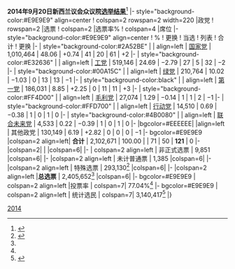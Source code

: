 {{election table|2014年新西兰选举}} 
'''2014年9月20日新西兰议会众议院[[2014年新西兰大选|选举结果]]'''<ref name="results">{{cite web |url= http://www.electionresults.govt.nz/ |title= Preliminary Count Results -- Overall Status |publisher= [[Electoral Commission (New Zealand)|Electoral Commission]] |accessdate= 20 September 2014}}</ref>
|- style="background-color:#E9E9E9" align=center
! colspan=2 rowspan=2 width=220 |政党
! rowspan=2 |选票
! colspan=2 |选票率%
! colspan=4 |席位
|- style="background-color:#E9E9E9" align=center
! %
! 更换
! 当选
! 列表
! 合计
! 更换
|-
| style="background-color:#2A52BE" |
| align=left | [[新西兰国家党|国家党]]
| 1,010,464
| 48.06
| +0.74
| 41
| 20
| 61
| +2
|-
| style="background-color:#E32636" |
| align=left | [[新西兰工党|工党]]
| 519,146
| 24.69
| −2.79
| 27
| 5
| 32
| −2
|-
| style="background-color:#00A15C" |
| align=left | [[新西兰绿党|绿党]]
| 210,764
| 10.02
| −1.03
| 0
| 13
| 13
| −1
|-
| style="background-color:black" |
| align=left | [[新西兰第一党|第一党]]
| 186,031
| 8.85
| +2.25
| 0
| 11
| 11
| +3
|-
| style="background-color:#FF4D00" |
| align=left | [[毛利党]]
| 27,074
| 1.29
| −0.14
| 1
| 1
| 2
| −1
|-
| style="background-color:#FFD700" |
| align=left | [[新西兰行动党|行动党]]
| 14,510
| 0.69
| −0.38
| 1
| 0
| 1
| 0
|-
| style="background-color:#4B0080" |
| align=left | [[联合未来党]]
| 4,533
| 0.22
| −0.39
| 1
| 0
| 1
| 0
|-
|bgcolor=#EEEEEE|
|align=left | 其他政党
| 130,149
| 6.19
| +2.82
| 0
| 0
| 0
| −1{{efn|The loss of one MP is due to sole Mana Party MP [[Hone Harawira]] losing his Te Tai Tokerau seat}}
|- bgcolor=#E9E9E9
|colspan=2 align=left| '''合计'''
| 2,102,671
| 100.00
| 
| 71
| 50
| '''121'''
| 0
|-
|colspan=2|
|
|colspan=6|
|- 
| colspan=2 align=left | 非正式选票
| 9,851
|colspan=6| 
|-
|colspan=2 align=left | 未计普通票{{efn|No preliminary count takes place if less than 6 votes are cast at a particular booth.}}
| 1,385
|colspan=6| 
|-
|colspan=2 align=left  | 特殊选票
| 293,130<ref name="prelim">{{cite web |url= http://www.elections.org.nz/news-media/preliminary-results-2014-general-election |title= Preliminary results for the 2014 general election |publisher= Electoral Commission |date= 21 September 2014 |accessdate= 21 September 2014}}</ref>
|colspan=6| 
|-
|colspan=2 align=left  |'''总选票'''
| 2,405,652<ref name="prelim" />
|colspan=6| 
|- bgcolor=#E9E9E9
| colspan=2 align=left |投票率
| colspan=7| 77.04%<ref name="prelim" />
|- bgcolor=#E9E9E9
| colspan=2 align=left | 统计选民
| colspan=7| 3,140,417<ref name="enrolstats">{{cite web |url = http://www.elections.org.nz/research-statistics/enrolment-statistics-electorate |title= Enrolment statistics by electorate -- as at 20 September 2014 |publisher= Electoral Commission |accessdate= 20 September 2014}}</ref>
|}
<noinclude>
{{notelist}}
{{reflist}}
[[Category:新西兰选举结果模板|2014]]
</noinclude>